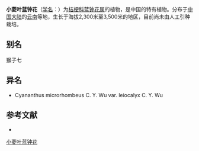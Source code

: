 {{Speciesbox
| name = 小菱叶蓝钟花
| status = 
| status_system = 
| image =
| genus = Cyananthus
| species = microrhombeus
| authority = C. Y. Wu
| subdivision_ranks =[[变种|变种]]
| subdivision =
* 小菱叶蓝钟花 ''C. m.'' var. ''microrhombeus''
* [[光萼小菱叶蓝钟花|光萼小菱叶蓝钟花]] ''C. m.'' var. ''leiocalyx''
}}

'''小菱叶蓝钟花'''（[[学名|学名]]：{{lang|la|''Cyananthus microrhombeus''}}）为[[桔梗科|桔梗科]][[蓝钟花属|蓝钟花属]]的植物，是中国的特有植物。分布于[[中国大陆|中国大陆]]的[[云南|云南]]等地，生长于海拔2,300米至3,500米的地区，目前尚未由人工引种栽培。

== 别名 ==
猴子七

== 异名 ==
* Cyananthus microrhombeus C. Y. Wu var. leiocalyx C. Y. Wu

== 参考文献 ==
<div class="references-small">
* {{cite web| url =http://www.bioinfo.cn/db05/KmzwSpecies.php?action=view&id=3204| title =小菱叶蓝钟花（原变种）| work =《中国高等植物数据库全库》| publisher =中国科学院微生物研究所| author =昆明植物研究所| accessdate =2009-02-24| deadurl =yes| archiveurl =https://web.archive.org/web/20160305073310/http://www.bioinfo.cn/db05/KmzwSpecies.php?action=view&id=3204| archivedate =2016-03-05}}
</div>
{{Taxonbar|from=Q10960422}}

[[Category:蓝钟花属|小菱叶蓝钟花]]


{{植物小作品}}